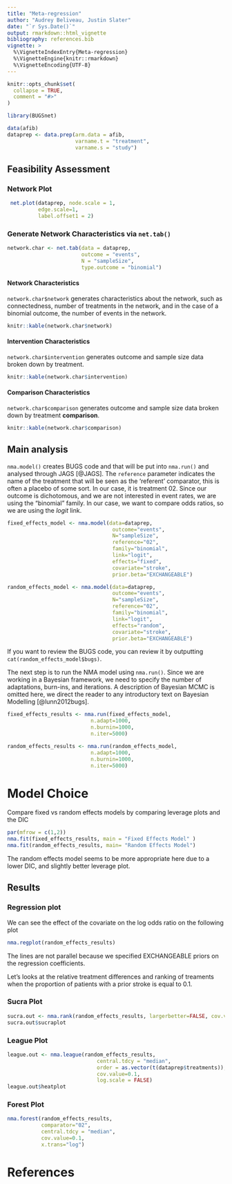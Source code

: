 ```yaml
---
title: "Meta-regression"
author: "Audrey Beliveau, Justin Slater"
date: "`r Sys.Date()`"
output: rmarkdown::html_vignette
bibliography: references.bib
vignette: >
  %\VignetteIndexEntry{Meta-regression}
  %\VignetteEngine{knitr::rmarkdown}
  %\VignetteEncoding{UTF-8}
---
```


```r
knitr::opts_chunk$set(
  collapse = TRUE,
  comment = "#>"
)
```

``` r
library(BUGSnet)

data(afib)
dataprep <- data.prep(arm.data = afib,
                      varname.t = "treatment",
                      varname.s = "study")
```

## Feasibility Assessment

### Network Plot


```r
 net.plot(dataprep, node.scale = 1, 
          edge.scale=1,
          label.offset1 = 2)
```


### Generate Network Characteristics via `net.tab()`

```r
network.char <- net.tab(data = dataprep,
                        outcome = "events",
                        N = "sampleSize",
                        type.outcome = "binomial")
```

#### Network Characteristics
`network.char$network` generates characteristics about the network, such as connectedness, number of treatments in the network, and in the case of a binomial outcome, the number of events in the network.
```r
knitr::kable(network.char$network)
```

#### Intervention Characteristics
`network.char$intervention` generates outcome and sample size data broken down by treatment.

```r
knitr::kable(network.char$intervention)
```

#### Comparison Characteristics
`network.char$comparison` generates outcome and sample size data broken down by treatment **comparison**.
```r
knitr::kable(network.char$comparison)
```

## Main analysis
`nma.model()` creates BUGS code and that will be put into `nma.run()` and analysed through JAGS [@JAGS]. The `reference` parameter indicates the name of the treatment that will be seen as the 'referent' comparator, this is often a placebo of some sort. In our case, it is treatment 02. Since our outcome is dichotomous, and we are not interested in event rates, we are using the "binomial" family. In our case, we want to compare odds ratios, so we are using the $logit$ link.
```r
fixed_effects_model <- nma.model(data=dataprep,
                                  outcome="events",
                                  N="sampleSize",
                                  reference="02",
                                  family="binomial",
                                  link="logit",
                                  effects="fixed",
                                  covariate="stroke",
                                  prior.beta="EXCHANGEABLE")

random_effects_model <- nma.model(data=dataprep,
                                  outcome="events",
                                  N="sampleSize",
                                  reference="02",
                                  family="binomial",
                                  link="logit",
                                  effects="random",
                                  covariate="stroke",
                                  prior.beta="EXCHANGEABLE")

```

If you want to review the BUGS code, you can review it by outputting `cat(random_effects_model$bugs)`. 

The next step is to run the NMA model using `nma.run()`. Since we are working in a Bayesian framework, we need to specify the number of adaptations, burn-ins, and iterations. A description of Bayesian MCMC is omitted here, we direct the reader to any introductory text on Bayesian Modelling [@lunn2012bugs].

```r
fixed_effects_results <- nma.run(fixed_effects_model,
                           n.adapt=1000,
                           n.burnin=1000,
                           n.iter=5000)

random_effects_results <- nma.run(random_effects_model,
                           n.adapt=1000,
                           n.burnin=1000,
                           n.iter=5000)

```

# Model Choice
Compare fixed vs random effects models by comparing leverage plots and the DIC
```r
par(mfrow = c(1,2))
nma.fit(fixed_effects_results, main = "Fixed Effects Model" )
nma.fit(random_effects_results, main= "Random Effects Model")
```

The random effects model seems to be more appropriate here due to a lower DIC, and slightly better leverage plot.

<!-- Next, we will assess consistency in the network by fitting an inconsistency fixed effects model and comparing it to our -->
<!-- consistency fixed effects model. If our inconsistency model shows a better fit than the consistency model, then  -->
<!-- it is likely that there is inconsistency in the network. -->

<!-- ##Check inconsistency -->
<!-- ```{r, results = "hide", fig.show = 'hide',  fig.width=8, fig.height = 8} -->
<!-- re_inconsistency_model <- nma.model(data=dataprep, -->
<!--                                   outcome="events", -->
<!--                                   N="sampleSize", -->
<!--                                   reference="02", -->
<!--                                   family="binomial", -->
<!--                                   link="logit", -->
<!--                                   effects="random", -->
<!--                                   type="inconsistency", -->
<!--                                   covariate="stroke", -->
<!--                                   prior.beta="EXCHANGEABLE") -->

<!-- re_inconsistency_results <- nma.run(re_inconsistency_model, -->
<!--                                          n.adapt=1000, -->
<!--                                          n.burnin=1000, -->
<!--                                          n.iter=10000) -->

<!-- ``` -->

<!-- Rainbow plots and DIC calculations can highlight outliers and can compare model fits between the two models.  -->
<!-- ```{r, fig.width=7, fig.height=4, results = "hide"} -->
<!-- par(mfrow = c(1,2)) -->
<!-- re_model_fit <- nma.fit(random_effects_results, main = "Consistency Model" ) -->
<!-- inconsist_model_fit <- nma.fit(re_inconsistency_results, main= "Consistency Model") -->
<!-- ``` -->
<!-- The leverage plots and DIC show that the consistency and inconsistency models are very similar, suggesting that -->
<!-- a consistency model is satisfactory. -->

<!-- A plot of the \code{pmdev} of both models against each other can highlight descrepancies between the two models. -->
<!-- ```{r, fig.height=6, fig.width = 6} -->
<!-- nma.compare(re_model_fit, inconsist_model_fit) -->
<!-- ``` -->

<!-- Seeing as that all the points lie close to the $y=x$ line, there is very little evidence of inconsistency. -->

## Results

### Regression plot
We can see the effect of the covariate on the log odds ratio on the following plot
```r
nma.regplot(random_effects_results)
```

The lines are not parallel because we specified EXCHANGEABLE priors on the regression coefficients.

Let's looks at the relative treatment differences and ranking of treaments when the proportion of patients with a prior stroke is equal to 0.1.

### Sucra Plot
```r
sucra.out <- nma.rank(random_effects_results, largerbetter=FALSE, cov.value=0.1, sucra.palette= "Set1")
sucra.out$sucraplot
```

### League Plot
```r
league.out <- nma.league(random_effects_results, 
                             central.tdcy = "median",
                             order = as.vector(t(dataprep$treatments)),
                             cov.value=0.1, 
                             log.scale = FALSE)
league.out$heatplot
```

### Forest Plot
```r
nma.forest(random_effects_results, 
           comparator="02", 
           central.tdcy = "median",
           cov.value=0.1,
           x.trans="log")
```



# References
